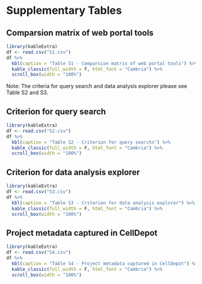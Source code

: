 # Supplementary Tables {#SITable}

## Comparsion matrix of web portal tools
```r
library(kableExtra)
df <- read.csv("S1.csv")
df %>%
  kbl(caption = "Table S1 - Comparsion matrix of web portal tools") %>%
  kable_classic(full_width = F, html_font = "Cambria") %>%
  scroll_box(width = "100%")
```
Note: The criteria for query search and data analysis explorer please see Table S2 and S3.

## Criterion for query search
```r
library(kableExtra)
df <- read.csv("S2.csv")
df %>%
  kbl(caption = "Table S2 - Criterion for query searchs") %>%
  kable_classic(full_width = F, html_font = "Cambria") %>%
  scroll_box(width = "100%")
```

## Criterion for data analysis explorer
```r
library(kableExtra)
df <- read.csv("S3.csv")
df %>%
  kbl(caption = "Table S3 - Criterion for data analysis explorer") %>%
  kable_classic(full_width = F, html_font = "Cambria") %>%
  scroll_box(width = "100%")
```

## Project metadata captured in CellDepot
```r
library(kableExtra)
df <- read.csv("S4.csv")
df %>%
  kbl(caption = "Table S4 - Project metadata captured in CellDepot") %>%
  kable_classic(full_width = F, html_font = "Cambria") %>%
  scroll_box(width = "100%")
```


